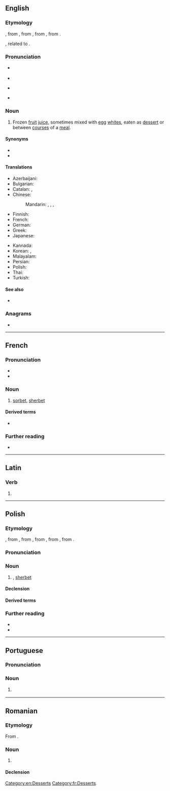 {{also|Sorbet|sörbet}}
==English==

===Etymology===
{{bor|en|fr|sorbet}}, from {{der|en|frm|}}, from {{der|en|roa-oit|sorbetto}}, from {{der|en|ota|شربت|tr=şerbet}}, from {{der|en|ar|شَرْبَة||drink}}.

{{doublet|en|sherbet|sharbat}}, related to {{m|en|syrup}}.
{{root|en|ar|ش ر ب}}

===Pronunciation===
* {{a|Canada|GenAm}} {{IPA|en|/sɔɹˈbeɪ/}}
* {{audio|en|LL-Q1860 (eng)-Vealhurl-sorbet.wav|Audio (Southern England)}}
* {{a|RP}} {{IPA|en|/ˈsɔːbeɪ/}}
* {{rhymes|en|eɪ|ɔːbeɪ|s=2}}

===Noun===
{{en-noun|~}}

# Frozen [[fruit]] [[juice]], sometimes mixed with [[egg]] [[whites]], eaten as [[dessert]] or between [[courses]] of a [[meal]].
#:{{ux|en|After dinner we had an orange '''sorbet''' that was very refreshing.}}

====Synonyms====
* {{l|en|ice}}
* {{l|en|Italian ice}}

====Translations====
{{trans-top|frozen fruit juice}}
* Azerbaijani: {{t+|az|şərbət}}
* Bulgarian: {{t|bg|шербет|m}}
* Catalan: {{t+|ca|sorbet|m}}, {{t+|ca|xarrup|m}}
* Chinese:
*: Mandarin: {{t+|cmn|雪葩|tr=xuěpā}}, {{t+|cmn|雪芭|tr=xuěbā}}, {{t|cmn|雪寶}}, {{t|cmn|雪宝|tr=xuěbǎo}}
* Finnish: {{t+|fi|sorbetti}}
* French: {{t+|fr|sorbet|m}}
* German: {{t+|de|Sorbet|n}}
* Greek: {{t+|el|σορμπέ|n}}
* Japanese: {{t+|ja|シャーベット|tr=shābetto}}
{{trans-mid}}
* Kannada: {{t|kn|ಸಾರ್ಬೆ}}
* Korean: {{t+|ko|셔벗}}, {{t|ko|소르베}}
* Malayalam: {{t|ml|സോർബെറ്റ്}}
* Persian: {{t+|fa|سربی}}
* Polish: {{t+|pl|sorbet|m}}
* Thai: {{t|th|ซอร์เบ}}
* Turkish: {{t+|tr|sorbet}}
{{trans-bottom}}

====See also====
* {{l|fi|sherbet}}

===Anagrams===
* {{anagrams|en|a=beorst|Boster|Stober|Tobers|besort|borest|strobe|tobers}}

[[Category:en:Desserts]]

----

==French==

===Pronunciation===
* {{fr-IPA}}
* {{audio|fr|LL-Q150 (fra)-Mecanautes-sorbet.wav|Audio}}

===Noun===
{{fr-noun|m}}

# [[sorbet#English|sorbet]], [[sherbet]]

====Derived terms====
* {{l|fr|sorbetière}}

===Further reading===
* {{R:TLFi}}

[[Category:fr:Desserts]]

----

==Latin==

===Verb===
{{la-verb-form|sorbet}}

# {{inflection of|la|sorbeō||3|s|pres|actv|indc}}

----

==Polish==
{{wp|lang=pl}}

===Etymology===
{{bor+|pl|fr|sorbet}}, from {{der|pl|frm|-}}, from {{der|pl|roa-oit|sorbetto}}, from {{der|pl|ota|شربت|tr=şerbet}}, from {{der|pl|fa|شربت|tr=šarbat}}, from {{der|pl|ar|شَرْبَة}}.

===Pronunciation===
{{pl-p}}

===Noun===
{{pl-noun|m-in}}

# {{l|en|sorbet}}, [[sherbet]] {{gl|frozen fruit juice}}

====Declension====
{{pl-decl-noun-m-in}}

====Derived terms====
{{col3|pl|title=adjective|sorbetowy}}

===Further reading===
* {{R:pl:WSJP}}
* {{R:pl:PWN}}

{{C|pl|Desserts}}

----

==Portuguese==

===Pronunciation===
{{pt-IPA|br=sorbê}}

===Noun===
{{pt-noun|m|-}}

# {{l|en|sorbet}} {{gloss|frozen fruit juice}}

{{topics|pt|Desserts}}

----

==Romanian==

===Etymology===
From {{bor|ro|fr|sorbet}}.

===Noun===
{{ro-noun|n|sorbete}}

# {{l|en|sorbet}}

====Declension====
{{ro-noun-n}}